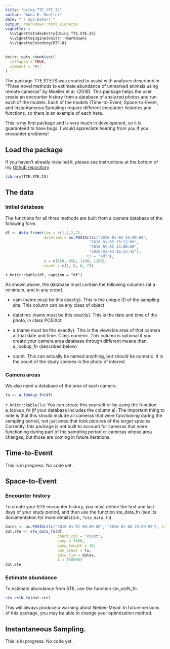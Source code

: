 ```yaml
---
title: "Using TTE.STE.IS"
author: "Anna K. Moeller"
date: "`r Sys.Date()`"
output: rmarkdown::html_vignette
vignette: >
  %\VignetteIndexEntry{Using TTE.STE.IS}
  %\VignetteEngine{knitr::rmarkdown}
  %\VignetteEncoding{UTF-8}
---
```


```r
knitr::opts_chunk$set(
  collapse = TRUE,
  comment = "#>"
)
```

The package TTE.STE.IS was created to assist with analyses described in "Three novel methods to estimate abundance of unmarked animals using remote cameras" by Moeller et al. (2018). This package helps the user create an encounter history from a database of analyzed photos and run each of the models. Each of the models (Time-to-Event, Space-to-Event, and Instantaneous Sampling) require different encounter histories and functions, so there is an example of each here. 

This is my first package and is very much in development, so it is guaranteed to have bugs. I would appreciate hearing from you if you encounter problems!

## Load the package
If you haven't already installed it, please see instructions at the bottom of my [Github repository](https://github.com/annam21/TTE.STE.IS)
```r
library(TTE.STE.IS)
```


## The data

### Initial database

The functions for all three methods are built from a camera database of the following form. 
```r
df <- data.frame(cam = c(1,1,2,2),
                 datetime = as.POSIXct(c("2016-01-02 12:00:00",
                                     "2016-01-03 13:12:00",
                                     "2016-01-02 14:00:00",
                                     "2016-01-03 16:53:42"),
                                    tz = "GMT"),
                 a = c(850, 850, 1100, 1100),
                 count = c(1, 0, 0, 2))
```
`r knitr::kable(df, caption = "df")`

As shown above, the database must contain the following columns (at a minimum, and in any order):

- cam (name must be this exactly). This is the unique ID of the sampling site. This column can be any class of object

- datetime (name must be this exactly). This is the date and time of the photo, in class POSIXct

- a (name must be this exactly). This is the viewable area of that camera at that date and time. Class numeric. This column is optional if you create your camera area database through different means than a_lookup_fn (described below)

 - count. This can actually be named anything, but should be numeric. It is the count of the study species in the photo of interest. 
 
### Camera areas 
We also need a database of the area of each camera.

```r
lu <- a_lookup_fn(df)
```

`r knitr::kable(lu)`
You can create this yourself or by using the function a_lookup_fn (if your database includes the column a). The important thing to note is that this should include all cameras that were functioning during the sampling period, not just ones that took pictures of the target species. Currently, this package is not built to account for cameras that were functioning during part of the sampling period or cameras whose area changes, but those are coming in future iterations.  

## Time-to-Event
This is in progress. No code yet.

## Space-to-Event
### Encounter history
To create your STE encounter history, you must define the first and last days of your study period, and then use the function ste_data_fn (see its documentation for more details)(i.e., `?ste_data_fn`).
```r
dates <- as.POSIXct(c("2016-01-01 00:00:00", "2016-01-04 23:59:59"), tz = "GMT")
dat.ste <- ste_data_fn(df,
                       count_col = "count",
                       samp = 3600,
                       samp_length = 10,
                       cam_areas = lu,
                       date_lim = dates,
                       A = 150000)
dat.ste
```


### Estimate abundance
To estimate abundance from STE, use the function ste_estN_fn
```r
ste_estN_fn(dat.ste)
```

This will always produce a warning about Nelder-Mead. In future versions of this package, you may be able to change your optimization method. 


## Instantaneous Sampling.
This is in progress. No code yet. 

